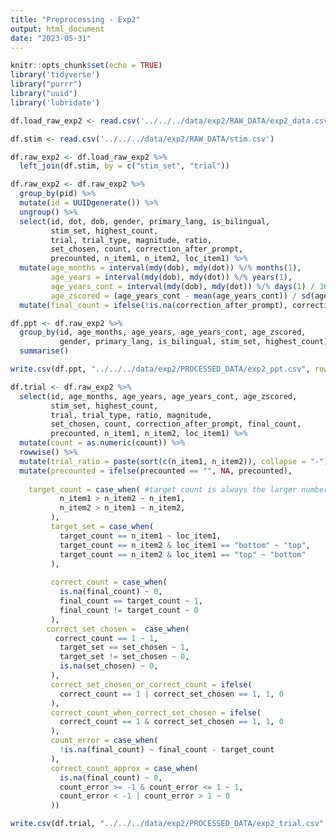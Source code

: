 ```yaml
---
title: "Preprocessing - Exp2"
output: html_document
date: "2023-05-31"
---
```


```r
knitr::opts_chunk$set(echo = TRUE)
library('tidyverse')
library("purrr")
library("uuid")
library('lubridate')
```

```r
df.load_raw_exp2 <- read.csv('../../../data/exp2/RAW_DATA/exp2_data.csv')

df.stim <- read.csv('../../../data/exp2/RAW_DATA/stim.csv')
```

```r
df.raw_exp2 <- df.load_raw_exp2 %>% 
  left_join(df.stim, by = c("stim_set", "trial")) 
```


```r
df.raw_exp2 <- df.raw_exp2 %>%
  group_by(pid) %>%
  mutate(id = UUIDgenerate()) %>%
  ungroup() %>%
  select(id, dot, dob, gender, primary_lang, is_bilingual,
         stim_set, highest_count,
         trial, trial_type, magnitude, ratio, 
         set_chosen, count, correction_after_prompt,
         precounted, n_item1, n_item2, loc_item1) %>%
  mutate(age_months = interval(mdy(dob), mdy(dot)) %/% months(1), 
         age_years = interval(mdy(dob), mdy(dot)) %/% years(1),
         age_years_cont = interval(mdy(dob), mdy(dot)) %/% days(1) / 365, 
         age_zscored = (age_years_cont - mean(age_years_cont)) / sd(age_years_cont)) %>%
  mutate(final_count = ifelse(!is.na(correction_after_prompt), correction_after_prompt, count))

df.ppt <- df.raw_exp2 %>% 
  group_by(id, age_months, age_years, age_years_cont, age_zscored, 
           gender, primary_lang, is_bilingual, stim_set, highest_count) %>%
  summarise()

write.csv(df.ppt, "../../../data/exp2/PROCESSED_DATA/exp2_ppt.csv", row.names = FALSE)
```

```r
df.trial <- df.raw_exp2 %>% 
  select(id, age_months, age_years, age_years_cont, age_zscored,
         stim_set, highest_count,
         trial, trial_type, ratio, magnitude, 
         set_chosen, count, correction_after_prompt, final_count,
         precounted, n_item1, n_item2, loc_item1) %>%
  mutate(count = as.numeric(count)) %>%
  rowwise() %>%
  mutate(trial_ratio = paste(sort(c(n_item1, n_item2)), collapse = "-")) %>%
  mutate(precounted = ifelse(precounted == "", NA, precounted), 
         
    target_count = case_when( #target count is always the larger number
           n_item1 > n_item2 ~ n_item1, 
           n_item2 > n_item1 ~ n_item2, 
         ), 
         target_set = case_when(
           target_count == n_item1 ~ loc_item1, 
           target_count == n_item2 & loc_item1 == "bottom" ~ "top", 
           target_count == n_item2 & loc_item1 == "top" ~ "bottom"
         ),
         
         correct_count = case_when(
           is.na(final_count) ~ 0,
           final_count == target_count ~ 1, 
           final_count != target_count ~ 0
         ), 
        correct_set_chosen =  case_when(
          correct_count == 1 ~ 1,
           target_set == set_chosen ~ 1,
           target_set != set_chosen ~ 0, 
           is.na(set_chosen) ~ 0,
         ),
         correct_set_chosen_or_correct_count = ifelse(
           correct_count == 1 | correct_set_chosen == 1, 1, 0
         ),
         correct_count_when_correct_set_chosen = ifelse(
           correct_count == 1 & correct_set_chosen == 1, 1, 0
         ),
         count_error = case_when(
           !is.na(final_count) ~ final_count - target_count
         ), 
         correct_count_approx = case_when(
           is.na(final_count) ~ 0, 
           count_error >= -1 & count_error <= 1 ~ 1, 
           count_error < -1 | count_error > 1 ~ 0
         )) 

write.csv(df.trial, "../../../data/exp2/PROCESSED_DATA/exp2_trial.csv", row.names = FALSE)
```



